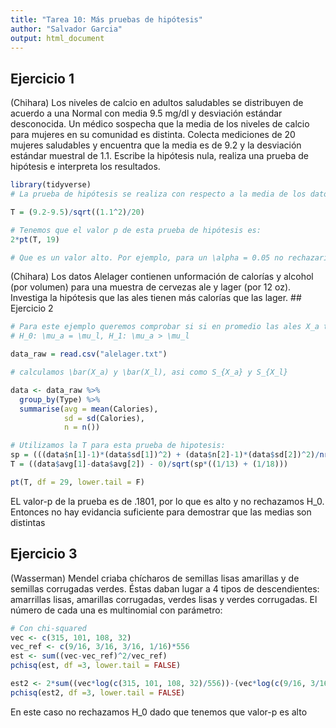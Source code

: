```yaml
---
title: "Tarea 10: Más pruebas de hipótesis"
author: "Salvador Garcia"
output: html_document
---
```


## Ejercicio 1
(Chihara) Los niveles de calcio en adultos saludables se distribuyen de acuerdo a una Normal con media 9.5 mg/dl y desviación estándar desconocida. Un médico sospecha que la media de los niveles de calcio para mujeres en su comunidad es distinta. Colecta mediciones de 20 mujeres saludables y encuentra que la media es de 9.2 y la desviación estándar muestral de 1.1. Escribe la hipótesis nula, realiza una prueba de hipótesis e interpreta los resultados.
```r
library(tidyverse)
# La prueba de hipótesis se realiza con respecto a la media de los datos, por lo que tenemos que H_1: \mu != 9.5 y H_0: \mu = 9.5

T = (9.2-9.5)/sqrt((1.1^2)/20)

# Tenemos que el valor p de esta prueba de hipótesis es:
2*pt(T, 19)

# Que es un valor alto. Por ejemplo, para un \alpha = 0.05 no rechazariamos. Por lo que no rechazamos que la media sea distinta de 9.5 
```

(Chihara) Los datos Alelager contienen unformación de calorías y alcohol (por volumen) para una muestra de cervezas ale y lager (por 12 oz). Investiga la hipótesis que las ales tienen más calorías que las lager.
## Ejercicio 2
```r
# Para este ejemplo queremos comprobar si si en promedio las ales X_a tienen más calorias que las lager X_l. Entonces:
# H_0: \mu_a = \mu_l, H_1: \mu_a > \mu_l

data_raw = read.csv("alelager.txt")

# calculamos \bar(X_a) y \bar(X_l), asi como S_{X_a} y S_{X_l}

data <- data_raw %>% 
  group_by(Type) %>% 
  summarise(avg = mean(Calories), 
            sd = sd(Calories),
            n = n())

# Utilizamos la T para esta prueba de hipotesis:
sp = (((data$n[1]-1)*(data$sd[1])^2) + (data$n[2]-1)*(data$sd[2])^2)/nrow(data)
T = ((data$avg[1]-data$avg[2]) - 0)/sqrt(sp*((1/13) + (1/18)))

pt(T, df = 29, lower.tail = F)
```

EL valor-p de la prueba es de .1801, por lo que es alto y no rechazamos H_0. Entonces no hay evidancia suficiente para demostrar que las medias son distintas


## Ejercicio 3
(Wasserman) Mendel criaba chícharos de semillas lisas amarillas y de semillas corrugadas verdes. Éstas daban lugar a 4 tipos de descendientes: amarrillas lisas, amarillas corrugadas, verdes lisas y verdes corrugadas. El número de cada una es multinomial con parámetro:

```r
# Con chi-squared
vec <- c(315, 101, 108, 32)
vec_ref <- c(9/16, 3/16, 3/16, 1/16)*556
est <- sum((vec-vec_ref)^2/vec_ref)
pchisq(est, df =3, lower.tail = FALSE)

est2 <- 2*sum((vec*log(c(315, 101, 108, 32)/556))-(vec*log(c(9/16, 3/16, 3/16, 1/16))))
pchisq(est2, df =3, lower.tail = FALSE)
```

En este caso no rechazamos H_0 dado que tenemos que valor-p es alto


